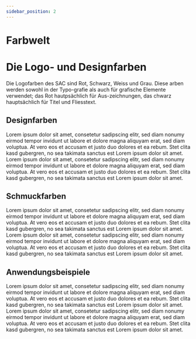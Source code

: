 ```yaml
---
sidebar_position: 2
---
```







# Farbwelt



# Die Logo- und Designfarben
<addClass className={styles.TextAndBoxContainer}>
    <addClass className={styles.TextBoxColors}>
        Die Logofarben des SAC sind Rot, Schwarz, Weiss und Grau. Diese  arben werden sowohl in der Typo-grafie als auch für grafische Elemente verwendet; das Rot hautpsächlich für Aus-zeichnungen, das chwarz hauptsächlich für Titel und Fliesstext.
    </addClass>
    <addClass className={styles.PrimaryClores}>
        <ColorBoxes 
        web="#e30613" 
        pantone= "Red032" 
        RGB= "227|6|19"
        cmyk= "0|100|100| 0"
        className={styles.Logofarben} ></ColorBoxes>
        <ColorBoxes web="#000000" className={styles.Logofarben} ></ColorBoxes>
        <ColorBoxes web="#878787" className={styles.Logofarben} ></ColorBoxes>
        <ColorBoxes web="#d0d0d0" className={styles.Logofarben} ></ColorBoxes>
    </addClass>
</addClass>





## Designfarben

Lorem ipsum dolor sit amet, consetetur sadipscing elitr, sed diam nonumy eirmod tempor invidunt ut labore et dolore magna aliquyam erat, sed diam voluptua. At vero eos et accusam et justo duo dolores et ea rebum. Stet clita kasd gubergren, no sea takimata sanctus est Lorem ipsum dolor sit amet. Lorem ipsum dolor sit amet, consetetur sadipscing elitr, sed diam nonumy eirmod tempor invidunt ut labore et dolore magna aliquyam erat, sed diam voluptua. At vero eos et accusam et justo duo dolores et ea rebum. Stet clita kasd gubergren, no sea takimata sanctus est Lorem ipsum dolor sit amet.


## Schmuckfarben

Lorem ipsum dolor sit amet, consetetur sadipscing elitr, sed diam nonumy eirmod tempor invidunt ut labore et dolore magna aliquyam erat, sed diam voluptua. At vero eos et accusam et justo duo dolores et ea rebum. Stet clita kasd gubergren, no sea takimata sanctus est Lorem ipsum dolor sit amet. Lorem ipsum dolor sit amet, consetetur sadipscing elitr, sed diam nonumy eirmod tempor invidunt ut labore et dolore magna aliquyam erat, sed diam voluptua. At vero eos et accusam et justo duo dolores et ea rebum. Stet clita kasd gubergren, no sea takimata sanctus est Lorem ipsum dolor sit amet.


## Anwendungsbeispiele

Lorem ipsum dolor sit amet, consetetur sadipscing elitr, sed diam nonumy eirmod tempor invidunt ut labore et dolore magna aliquyam erat, sed diam voluptua. At vero eos et accusam et justo duo dolores et ea rebum. Stet clita kasd gubergren, no sea takimata sanctus est Lorem ipsum dolor sit amet. Lorem ipsum dolor sit amet, consetetur sadipscing elitr, sed diam nonumy eirmod tempor invidunt ut labore et dolore magna aliquyam erat, sed diam voluptua. At vero eos et accusam et justo duo dolores et ea rebum. Stet clita kasd gubergren, no sea takimata sanctus est Lorem ipsum dolor sit amet.